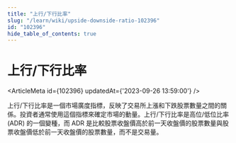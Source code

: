 ```yaml
---
title: "上行/下行比率"
slug: "/learn/wiki/upside-downside-ratio-102396"
id: "102396"
hide_table_of_contents: true
---
```



# 上行/下行比率

<ArticleMeta id={102396} updatedAt={'2023-09-26 13:59:00'} />
<div className='border-solid border-b border-t-0 my-4 border-[var(--ifm-color-gray-300)]' />

上行/下行比率是一個市場廣度指標，反映了交易所上漲和下跌股票數量之間的關係。投資者通常使用這個指標來確定市場的動量。上行/下行比率是高位/低位比率 (ADR) 的一個變種，而 ADR 是比較股票收盤價高於前一天收盤價的股票數量與股票收盤價低於前一天收盤價的股票數量，而不是交易量。
